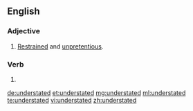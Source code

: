 ==English==

===Adjective===
{{en-adj}}

# [[restrained|Restrained]] and [[unpretentious]].

===Verb===
{{head|en}}

# {{en-past of|understate}}

[[de:understated]]
[[et:understated]]
[[mg:understated]]
[[ml:understated]]
[[te:understated]]
[[vi:understated]]
[[zh:understated]]